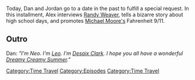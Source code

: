 {{DEFAULTSORT:
    #_EPISODE_0701:June 23, 2004
}}{{Episode
    | title           = June 23, 2004
    | caption         = Listen to this episode on [https://knowledgefight.libsyn.com/701-june-23-2004 Libsyn] [https://open.spotify.com/episode/6N9aCXuymlisNB5bVuG6RV Spotify], Read the [[Transcript/701: June 23, 2004|Unofficial Transcript]]
    | episodeNumber   = 701
    | length          = 01:17:47
    | airDate         = July 11, 2022
    | coverageDate    = June 23, 2004
    | episodeType     = [[:Category:Time Travel|Time Travel]]
    | previousEpisode = [[700: July 6, 2022]]
    | nextEpisode     = [[702: July 11-12, 2022]]
}}

{{Stub}}

Today, Dan and Jordan go to a date in the past to fulfill a special request. In this installment, Alex interviews [[Randy Weaver]], tells a bizarre story about high school days, and promotes [[Michael Moore|Michael Moore's]] Fahrenheit 9/11.

==Outro==

Dan: ''"I'm Neo. I'm [[leo Zagami|Leo]]. I'm [[Desaix Clark]]. I hope you all have a wonderful [[Dreamy Creamy Summer]]."''

[[Category:Time Travel]]
[[Category:Episodes]]
[[Category:Time Travel]]
